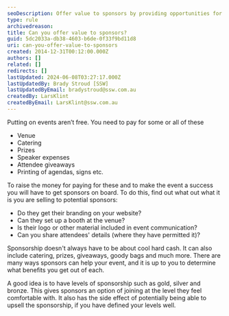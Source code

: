 ```yaml
---
seoDescription: Offer value to sponsors by providing opportunities for branding, booth setup and attendee engagement at your event.
type: rule
archivedreason:
title: Can you offer value to sponsors?
guid: 5dc2033a-db38-4603-b6de-0f33f9bd11d8
uri: can-you-offer-value-to-sponsors
created: 2014-12-31T00:12:00.000Z
authors: []
related: []
redirects: []
lastUpdated: 2024-06-08T03:27:17.000Z
lastUpdatedBy: Brady Stroud [SSW]
lastUpdatedByEmail: bradystroud@ssw.com.au
createdBy: LarsKlint
createdByEmail: LarsKlint@ssw.com.au
---
```


Putting on events aren’t free.
You need to pay for some or all of these

* Venue
* Catering
* Prizes
* Speaker expenses
* Attendee giveaways
* Printing of agendas, signs etc.

To raise the money for paying for these and to make the event a success you will have to get sponsors on board. To do this, find out what out what it is you are selling to potential sponsors:

* Do they get their branding on your website?
* Can they set up a booth at the venue?
* Is their logo or other material included in event communication?
* Can you share attendees' details (where they have permitted it)?

Sponsorship doesn't always have to be about cool hard cash. It can also include catering, prizes, giveaways, goody bags and much more. There are many ways sponsors can help your event, and it is up to you to determine what benefits you get out of each.

A good idea is to have levels of sponsorship such as gold, silver and bronze. This gives sponsors an option of joining at the level they feel comfortable with. It also has the side effect of potentially being able to upsell the sponsorship, if you have defined your levels well.
